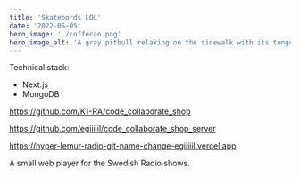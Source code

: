 ```yaml
---
title: 'Skatebords LOL'
date: '2022-05-05'
hero_image: './coffecan.png'
hero_image_alt: 'A gray pitbull relaxing on the sidewalk with its tongue hanging out'
---
```


Technical stack:

- Next.js
- MongoDB

https://github.com/K1-RA/code_collaborate_shop

https://github.com/egiiiiil/code_collaborate_shop_server

https://hyper-lemur-radio-git-name-change-egiiiiil.vercel.app

A small web player for the Swedish Radio shows.
